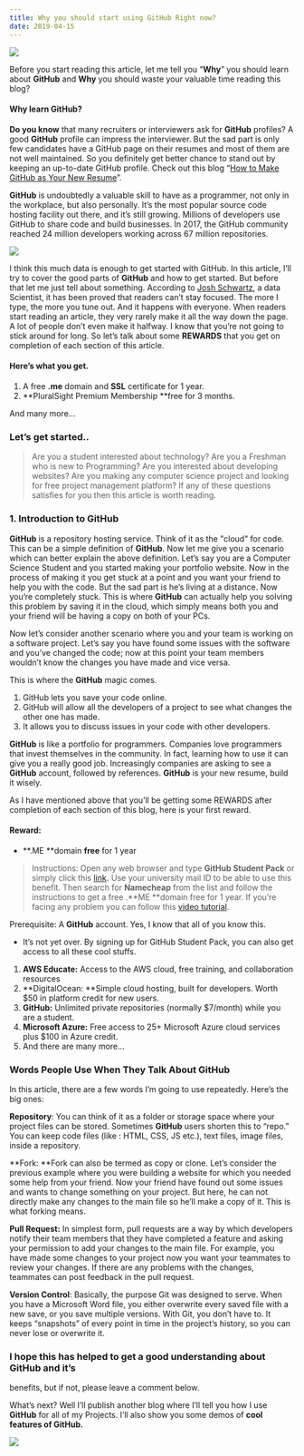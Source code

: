 ---
title: Why you should start using GitHub Right now?
date: 2019-04-15
---

![](https://cdn-images-1.medium.com/max/1000/1*CWFkh5z8oa6dZfn5_gkKKQ.jpeg)

Before you start reading this article, let me tell you “**Why**” you should
learn about **GitHub** and **Why** you should waste your valuable time
reading this blog?

#### Why learn GitHub?

**Do you know** that many recruiters or interviewers ask for **GitHub**
profiles? A good **GitHub** profile can impress the interviewer. But the sad
part is only few candidates have a GitHub page on their resumes and most of them
are not well maintained. So you definitely get better chance to stand out by
keeping an up-to-date GitHub profile. Check out this blog “[How to Make GitHub
as Your New
Resume](http://blog.gainlo.co/index.php/2015/11/13/how-to-make-github-as-your-new-resume/)”.

**GitHub** is undoubtedly a valuable skill to have as a programmer, not only in
the workplace, but also personally. It’s the most popular source code hosting
facility out there, and it’s still growing. Millions of developers use GitHub to
share code and build businesses. In 2017, the GitHub community reached 24
million developers working across 67 million repositories.

![](https://cdn-images-1.medium.com/max/1000/1*MEhcM1B2JGTXzdxdQuyYlQ.jpeg)

I think this much data is enough to get started with GitHub. In this article,
I’ll try to cover the good parts of **GitHub** and how to get started. But
before that let me just tell about something. According to [Josh
Schwartz](https://medium.com/u/7454cf76848d), a data Scientist, it has been
proved that readers can’t stay focused. The more I type, the more you tune out.
And it happens with everyone. When readers start reading an article, they very
rarely make it all the way down the page. A lot of people don’t even make it
halfway. I know that you’re not going to stick around for long. So let’s talk
about some **REWARDS** that you get on completion of each section of this
article.

#### Here’s what you get.

1.  A free **.me** domain and **SSL** certificate for 1 year.
1.  **PluralSight Premium Membership **free for 3 months.

And many more…

### Let’s get started..

> Are you a student interested about technology? Are you a Freshman who is new to Programming? Are you interested about developing websites? Are you making any computer science project and looking for free project management platform? If any of these questions satisfies for you then this article is worth reading.

### 1. Introduction to GitHub

**GitHub** is a repository hosting service. Think of it as the "cloud" for code.
This can be a simple definition of **GitHub**. Now let me give you a scenario
which can better explain the above definition. Let’s say you are a Computer
Science Student and you started making your portfolio website. Now in the
process of making it you get stuck at a point and you want your friend to help
you with the code. But the sad part is he’s living at a distance. Now you’re
completely stuck. This is where **GitHub** can actually help you solving this
problem by saving it in the cloud, which simply means both you and your friend
will be having a copy on both of your PCs.

Now let’s consider another scenario where you and your team is working on a
software project. Let’s say you have found some issues with the software and
you’ve changed the code; now at this point your team members wouldn’t know the
changes you have made and vice versa.

This is where the **GitHub** magic comes.

1. GitHub lets you save your code online.
2. GitHub will allow all the developers of a project to see what changes the other one has made.
3. It allows you to discuss issues in your code with other developers.

**GitHub** is like a portfolio for programmers. Companies love programmers that
invest themselves in the community. In fact, learning how to use it can give you
a really good job. Increasingly companies are asking to see a **GitHub**
account, followed by references. **GitHub** is your new resume, build it wisely.

As I have mentioned above that you’ll be getting some REWARDS after completion
of each section of this blog, here is your first reward.

#### Reward:

- **.ME **domain **free** for 1 year

> Instructions: Open any web browser and type **GitHub Student Pack** or simply click this [link](https://education.github.com/pack)**.** Use your university mail ID to be able to use this benefit. Then search for **Namecheap** from the list and follow the instructions to get a free .**ME **domain free for 1 year. If you’re facing any problem you can follow this [video tutorial](https://www.youtube.com/watch?v=_Q4_r1jLh2U).

Prerequisite: A **GitHub** account. Yes, I know that all of you know this.

- It’s not yet over. By signing up for GitHub Student Pack, you can also get
  access to all these cool stuffs.

1.  **AWS Educate:** Access to the AWS cloud, free training, and collaboration
    resources
1.  **DigitalOcean: **Simple cloud hosting, built for developers. Worth \$50 in
    platform credit for new users.
1.  **GitHub:** Unlimited private repositories (normally \$7/month) while you are a
    student.
1.  **Microsoft Azure:** Free access to 25+ Microsoft Azure cloud services plus \$100
    in Azure credit.
1.  And there are many more...

### Words People Use When They Talk About GitHub

In this article, there are a few words I’m going to use repeatedly. Here’s the
big ones:

**Repository**: You can think of it as a folder or storage space where your
project files can be stored. Sometimes **GitHub** users shorten this to “repo.”
You can keep code files (like : HTML, CSS, JS etc.), text files, image files,
inside a repository.

**Fork: **Fork can also be termed as copy or clone. Let’s consider the previous
example where you were building a website for which you needed some help from
your friend. Now your friend have found out some issues and wants to change
something on your project. But here, he can not directly make any changes to the
main file so he’ll make a copy of it. This is what forking means.

**Pull Request:** In simplest form, pull requests are a way by which developers
notify their team members that they have completed a feature and asking your
permission to add your changes to the main file. For example, you have made some
changes to your project now you want your teammates to review your changes. If
there are any problems with the changes, teammates can post feedback in the pull
request.

**Version Control**: Basically, the purpose Git was designed to serve. When you
have a Microsoft Word file, you either overwrite every saved file with a new
save, or you save multiple versions. With Git, you don’t have to. It keeps
“snapshots” of every point in time in the project’s history, so you can never
lose or overwrite it.

### I hope this has helped to get a good understanding about GitHub and it’s

benefits, but if not, please leave a comment below.

What’s next? Well I’ll publish another blog where I’ll tell you how I use
**GitHub** for all of my Projects. I’ll also show you some demos of **cool
features of GitHub.**

![](https://cdn-images-1.medium.com/max/1000/1*YXv4EChRzHtVRTZ7HeQ3gQ.png)
